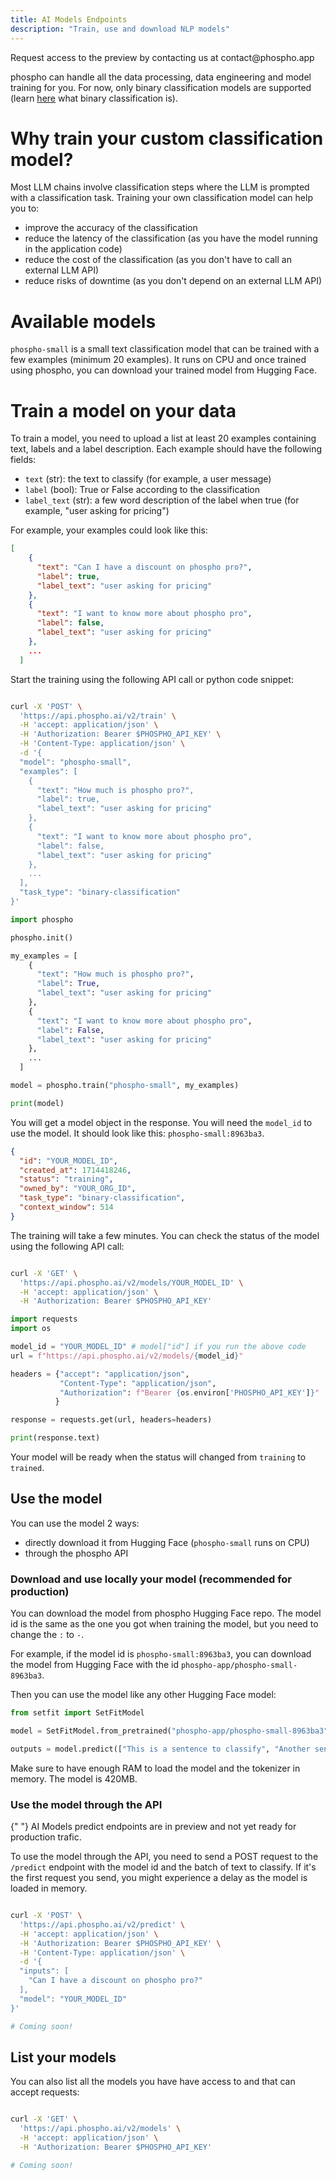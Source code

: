 ```yaml
---
title: AI Models Endpoints
description: "Train, use and download NLP models"
---
```


<Note>
  Request access to the preview by contacting us at contact@phospho.app
</Note>

phospho can handle all the data processing, data engineering and model training for you.
For now, only binary classification models are supported (learn [here](https://en.wikipedia.org/wiki/Binary_classification) what binary classification is).

# Why train your custom classification model?

Most LLM chains involve classification steps where the LLM is prompted with a classification task.
Training your own classification model can help you to:

- improve the accuracy of the classification
- reduce the latency of the classification (as you have the model running in the application code)
- reduce the cost of the classification (as you don't have to call an external LLM API)
- reduce risks of downtime (as you don't depend on an external LLM API)

# Available models

`phospho-small` is a small text classification model that can be trained with a few examples (minimum 20 examples).
It runs on CPU and once trained using phospho, you can download your trained model from Hugging Face.

# Train a model on your data

To train a model, you need to upload a list at least 20 examples containing text, labels and a label description. Each example should have the following fields:

- `text` (str): the text to classify (for example, a user message)
- `label` (bool): True or False according to the classification
- `label_text` (str): a few word description of the label when true (for example, "user asking for pricing")

For example, your examples could look like this:

```json
[
    {
      "text": "Can I have a discount on phospho pro?",
      "label": true,
      "label_text": "user asking for pricing"
    },
    {
      "text": "I want to know more about phospho pro",
      "label": false,
      "label_text": "user asking for pricing"
    },
    ...
  ]
```

Start the training using the following API call or python code snippet:

<CodeGroup>

```bash HTTP API

curl -X 'POST' \
  'https://api.phospho.ai/v2/train' \
  -H 'accept: application/json' \
  -H 'Authorization: Bearer $PHOSPHO_API_KEY' \
  -H 'Content-Type: application/json' \
  -d '{
  "model": "phospho-small",
  "examples": [
    {
      "text": "How much is phospho pro?",
      "label": true,
      "label_text": "user asking for pricing"
    },
    {
      "text": "I want to know more about phospho pro",
      "label": false,
      "label_text": "user asking for pricing"
    },
    ...
  ],
  "task_type": "binary-classification"
}'
```

```python Python
import phospho

phospho.init()

my_examples = [
    {
      "text": "How much is phospho pro?",
      "label": True,
      "label_text": "user asking for pricing"
    },
    {
      "text": "I want to know more about phospho pro",
      "label": False,
      "label_text": "user asking for pricing"
    },
    ...
  ]

model = phospho.train("phospho-small", my_examples)

print(model)
```

</CodeGroup>

You will get a model object in the response. You will need the `model_id` to use the model. It should look like this: `phospho-small:8963ba3`.

```json
{
  "id": "YOUR_MODEL_ID",
  "created_at": 1714418246,
  "status": "training",
  "owned_by": "YOUR_ORG_ID",
  "task_type": "binary-classification",
  "context_window": 514
}
```

The training will take a few minutes. You can check the status of the model using the following API call:

<CodeGroup>

```bash HTTP API

curl -X 'GET' \
  'https://api.phospho.ai/v2/models/YOUR_MODEL_ID' \
  -H 'accept: application/json' \
  -H 'Authorization: Bearer $PHOSPHO_API_KEY'
```

```python Python
import requests
import os

model_id = "YOUR_MODEL_ID" # model["id"] if you run the above code
url = f"https://api.phospho.ai/v2/models/{model_id}"

headers = {"accept": "application/json",
           "Content-Type": "application/json",
           "Authorization": f"Bearer {os.environ['PHOSPHO_API_KEY']}"
          }

response = requests.get(url, headers=headers)

print(response.text)
```

</CodeGroup>

Your model will be ready when the status will changed from `training` to `trained`.

## Use the model

You can use the model 2 ways:

- directly download it from Hugging Face (`phospho-small` runs on CPU)
- through the phospho API

### Download and use locally your model (recommended for production)

You can download the model from phospho Hugging Face repo. The model id is the same as the one you got when training the model, but you need to change the `:` to `-`.

For example, if the model id is `phospho-small:8963ba3`, you can download the model from Hugging Face with the id `phospho-app/phospho-small-8963ba3`.

Then you can use the model like any other Hugging Face model:

```python
from setfit import SetFitModel

model = SetFitModel.from_pretrained("phospho-app/phospho-small-8963ba3")

outputs = model.predict(["This is a sentence to classify", "Another sentence"])
```

Make sure to have enough RAM to load the model and the tokenizer in memory. The model is 420MB.

### Use the model through the API

<Warning>
  {" "}
  AI Models predict endpoints are in preview and not yet ready for production trafic.
</Warning>

To use the model through the API, you need to send a POST request to the `/predict` endpoint with the model id and the batch of text to classify.
If it's the first request you send, you might experience a delay as the model is loaded in memory.

<CodeGroup>

```bash HTTP API

curl -X 'POST' \
  'https://api.phospho.ai/v2/predict' \
  -H 'accept: application/json' \
  -H 'Authorization: Bearer $PHOSPHO_API_KEY' \
  -H 'Content-Type: application/json' \
  -d '{
  "inputs": [
    "Can I have a discount on phospho pro?"
  ],
  "model": "YOUR_MODEL_ID"
}'
```

```python Python
# Coming soon!
```

</CodeGroup>

## List your models

You can also list all the models you have have access to and that can accept requests:

<CodeGroup>

```bash HTTP API

curl -X 'GET' \
  'https://api.phospho.ai/v2/models' \
  -H 'accept: application/json' \
  -H 'Authorization: Bearer $PHOSPHO_API_KEY'
```

```python Python
# Coming soon!
```

</CodeGroup>
